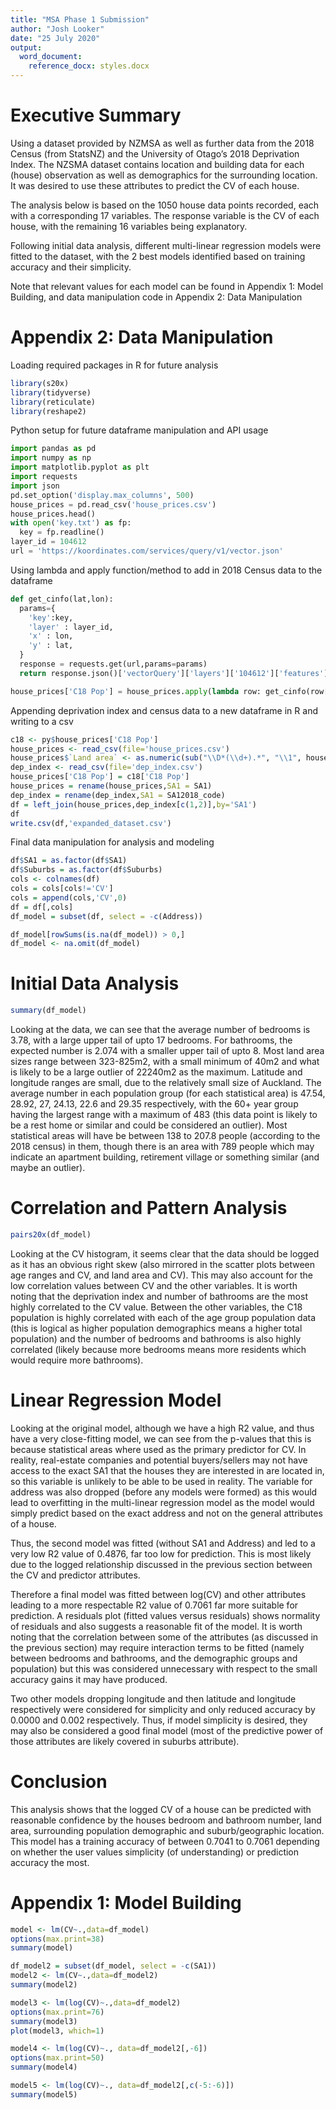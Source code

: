 ```yaml
---
title: "MSA Phase 1 Submission"
author: "Josh Looker"
date: "25 July 2020"
output:
  word_document:
    reference_docx: styles.docx
---
```

# Executive Summary
Using a dataset provided by NZMSA as well as further data from the 2018 Census (from StatsNZ) and the University of Otago's 2018 Deprivation Index. The NZSMA dataset contains location and building data for each (house) observation as well as demographics for the surrounding location. It was desired to use these attributes to predict the CV of each house.

The analysis below is based on the 1050 house data points recorded, each with a corresponding 17 variables. The response variable is the CV of each house, with the remaining 16 variables being explanatory.

Following initial data analysis, different multi-linear regression models were fitted to the dataset, with the 2 best models identified based on training accuracy and their simplicity.

Note that relevant values for each model can be found in Appendix 1: Model Building, and data manipulation code in Appendix 2: Data Manipulation

# Appendix 2: Data Manipulation
Loading required packages in R for future analysis
```r
library(s20x)
library(tidyverse)
library(reticulate)
library(reshape2)
```

Python setup for future dataframe manipulation and API usage
```python
import pandas as pd
import numpy as np
import matplotlib.pyplot as plt
import requests
import json
pd.set_option('display.max_columns', 500)
house_prices = pd.read_csv('house_prices.csv')
house_prices.head()
with open('key.txt') as fp:
  key = fp.readline()
layer_id = 104612
url = 'https://koordinates.com/services/query/v1/vector.json'
```

Using lambda and apply function/method to add in 2018 Census data to the dataframe
```python
def get_cinfo(lat,lon):  
  params={
    'key':key,
    'layer' : layer_id,
    'x' : lon,
    'y' : lat,
  }
  response = requests.get(url,params=params)
  return response.json()['vectorQuery']['layers']['104612']['features'][0]['properties']['C18_CURPop']

house_prices['C18 Pop'] = house_prices.apply(lambda row: get_cinfo(row['Latitude'], row['Longitude']),axis=1)
```

Appending deprivation index and census data to a new dataframe in R and writing to a csv
```r
c18 <- py$house_prices['C18 Pop']
house_prices <- read_csv(file='house_prices.csv')
house_prices$`Land area` <- as.numeric(sub("\\D*(\\d+).*", "\\1", house_prices$`Land area`))
dep_index <- read_csv(file='dep_index.csv')
house_prices['C18 Pop'] = c18['C18 Pop']
house_prices = rename(house_prices,SA1 = SA1)
dep_index = rename(dep_index,SA1 = SA12018_code)
df = left_join(house_prices,dep_index[c(1,2)],by='SA1')
df
write.csv(df,'expanded_dataset.csv')
```

Final data manipulation for analysis and modeling
```r
df$SA1 = as.factor(df$SA1)
df$Suburbs = as.factor(df$Suburbs)
cols <- colnames(df)
cols = cols[cols!='CV']
cols = append(cols,'CV',0)
df = df[,cols]
df_model = subset(df, select = -c(Address))

df_model[rowSums(is.na(df_model)) > 0,]
df_model <- na.omit(df_model)
```

# Initial Data Analysis
```r
summary(df_model)
```
Looking at the data, we can see that the average number of bedrooms is 3.78, with a large upper tail of upto 17 bedrooms. For bathrooms, the expected number is 2.074 with a smaller upper tail of upto 8. Most land area sizes range between 323-825m2, with a small minimum of 40m2 and what is likely to be a large outlier of 22240m2 as the maximum. Latitude and longitude ranges are small, due to the relatively small size of Auckland. The average number in each population group (for each statistical area) is 47.54, 28.92, 27, 24.13, 22.6 and 29.35 respectively, with the 60+ year group having the largest range with a maximum of 483 (this data point is likely to be a rest home or similar and could be considered an outlier). Most statistical areas will have be between 138 to 207.8 people (according to the 2018 census) in them, though there is an area with 789 people which may indicate an apartment building, retirement village or something similar (and maybe an outlier).

# Correlation and Pattern Analysis
```r
pairs20x(df_model)
```
Looking at the CV histogram, it seems clear that the data should be logged as it has an obvious right skew (also mirrored in the scatter plots between age ranges and CV, and land area and CV). This may also account for the low correlation values between CV and the other variables. It is worth noting that the deprivation index and number of bathrooms are the most highly correlated to the CV value. Between the other variables, the C18 population is highly correlated with each of the age group population data (this is logical as higher population demographics means a higher total population) and the number of bedrooms and bathrooms is also highly correlated (likely because more bedrooms means more residents which would require more bathrooms).

# Linear Regression Model
Looking at the original model, although we have a high R2 value, and thus have a very close-fitting model, we can see from the p-values that this is because statistical areas where used as the primary predictor for CV. In reality, real-estate companies and potential buyers/sellers may not have access to the exact SA1 that the houses they are interested in are located in, so this variable is unlikely to be able to be used in reality. The variable for address was also dropped (before any models were formed) as this would lead to overfitting in the multi-linear regression model as the model would simply predict based on the exact address and not on the general attributes of a house.

Thus, the second model was fitted (without SA1 and Address) and led to a very low R2 value of 0.4876, far too low for prediction. This is most likely due to the logged relationship discussed in the previous section between the CV and predictor attributes.

Therefore a final model was fitted between log(CV) and other attributes leading to a more respectable R2 value of 0.7061 far more suitable for prediction. A residuals plot (fitted values versus residuals) shows normality of residuals and also suggests a reasonable fit of the model. It is worth noting that the correlation between some of the attributes (as discussed in the previous section) may require interaction terms to be fitted (namely between bedrooms and bathrooms, and the demographic groups and population) but this was considered unnecessary with respect to the small accuracy gains it may have produced.

Two other models dropping longitude and then latitude and longitude respectively were considered for simplicity and only reduced accuracy by 0.0000 and 0.002 respectively. Thus, if model simplicity is desired, they may also be considered a good final model (most of the predictive power of those attributes are likely covered in suburbs attribute).

# Conclusion
This analysis shows that the logged CV of a house can be predicted with reasonable confidence by the houses bedroom and bathroom number, land area, surrounding population demographic and suburb/geographic location. This model has a training accuracy of between 0.7041 to 0.7061 depending on whether the user values simplicity (of understanding) or prediction accuracy the most.

# Appendix 1: Model Building
```r
model <- lm(CV~.,data=df_model)
options(max.print=38)
summary(model)

df_model2 = subset(df_model, select = -c(SA1))
model2 <- lm(CV~.,data=df_model2)
summary(model2)

model3 <- lm(log(CV)~.,data=df_model2)
options(max.print=76)
summary(model3)
plot(model3, which=1)

model4 <- lm(log(CV)~., data=df_model2[,-6])
options(max.print=50)
summary(model4)

model5 <- lm(log(CV)~., data=df_model2[,c(-5:-6)])
summary(model5)
```